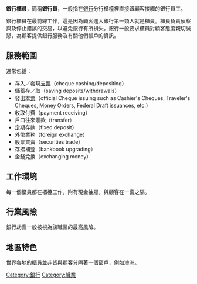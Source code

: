 '''銀行櫃員'''，簡稱'''銀行員'''，一般指在[[銀行|銀行]]分行櫃檯裡直接跟顧客接觸的銀行員工。

銀行櫃員在最前線工作，這是因為顧客進入銀行第一類人就是櫃員。櫃員負責偵察與及停止錯誤的交易，以避免銀行有所損失。銀行一般要求櫃員對顧客態度親切誠懇，為顧客提供銀行服務及有關他們帳戶的資訊。

==服務範圍==
通常包括：
* 存入／套現[[支票|支票]]（cheque cashing/depositing）
* 儲蓄存／取（saving deposits/withdrawals）
* 發出[[銀行本票|本票]]（official Cheque issuing such as Cashier's Cheques, Traveler's Cheques, Money Orders, Federal Draft issuances, etc.）
* 收取付費（payment receiving）
* 戶口往來滙款（transfer）
* 定期存款（fixed deposit）
* 外幣業務（foreign exchange）
* 股票買賣（securities trade）
* 存摺補登（bankbook upgrading）
* 金錢兌換（exchanging money）

==工作環境==
每一個櫃員都在櫃檯工作，附有現金抽屜，與顧客在一窗之隔。

==行業風險==
銀行劫案一般被視為該職業的最高風險。

==地區特色==
世界各地的櫃員並非皆與顧客分隔著一個窗戶，例如澳洲。

[[Category:銀行|Category:銀行]]
[[Category:職業|Category:職業]]